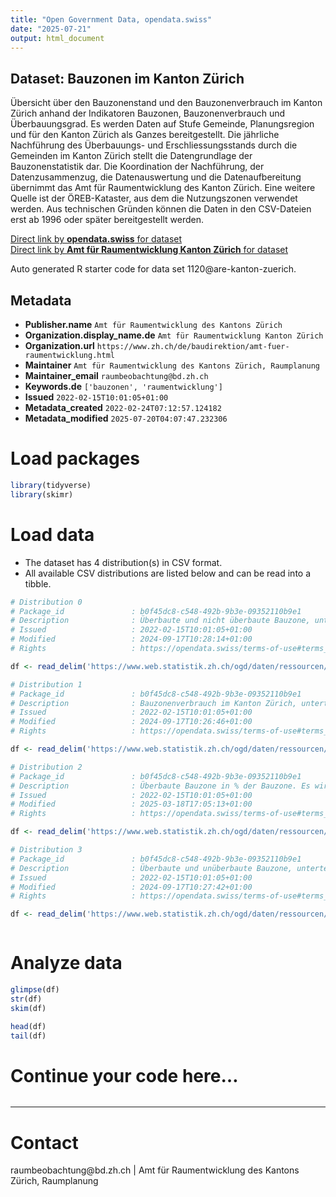 ```yaml
---
title: "Open Government Data, opendata.swiss"
date: "2025-07-21"
output: html_document
---
```


## Dataset: Bauzonen im Kanton Zürich

Übersicht über den Bauzonenstand und den Bauzonenverbrauch im Kanton Zürich anhand der Indikatoren Bauzonen, Bauzonenverbrauch und Überbauungsgrad. Es werden Daten auf Stufe Gemeinde, Planungsregion und für den Kanton Zürich als Ganzes bereitgestellt. Die jährliche Nachführung des Überbauungs- und Erschliessungsstands durch die Gemeinden im Kanton Zürich stellt die Datengrundlage der Bauzonenstatistik dar. Die Koordination der Nachführung, der Datenzusammenzug, die Datenauswertung und die Datenaufbereitung übernimmt das Amt für Raumentwicklung des Kanton Zürich. Eine weitere Quelle ist der ÖREB-Kataster, aus dem die Nutzungszonen verwendet werden. Aus technischen Gründen können die Daten in den CSV-Dateien erst ab 1996 oder später bereitgestellt werden.

[Direct link by **opendata.swiss** for dataset](https://opendata.swiss/de/dataset/bauzonen-im-kanton-zurich)<br>
[Direct link by **Amt für Raumentwicklung Kanton Zürich** for dataset]()

Auto generated R starter code for data set 1120@are-kanton-zuerich.

## Metadata

- **Publisher.name** `Amt für Raumentwicklung des Kantons Zürich`
- **Organization.display_name.de** `Amt für Raumentwicklung Kanton Zürich`
- **Organization.url** `https://www.zh.ch/de/baudirektion/amt-fuer-raumentwicklung.html`
- **Maintainer** `Amt für Raumentwicklung des Kantons Zürich, Raumplanung`
- **Maintainer_email** `raumbeobachtung@bd.zh.ch`
- **Keywords.de** `['bauzonen', 'raumentwicklung']`
- **Issued** `2022-02-15T10:01:05+01:00`
- **Metadata_created** `2022-02-24T07:12:57.124182`
- **Metadata_modified** `2025-07-20T04:07:47.232306`


# Load packages

```r

library(tidyverse)
library(skimr)

```

# Load data

-   The dataset has 4 distribution(s) in CSV format.
-   All available CSV distributions are listed below and can be read into a tibble.

```r

# Distribution 0
# Package_id               : b0f45dc8-c548-492b-9b3e-09352110b9e1
# Description              : Überbaute und nicht überbaute Bauzone, unterteilt in Wohnzone, Kernzone, Zentrumszone, Wohnzone mit Gewerbeerleichterung, Arbeitszone ohne Dienstleistungen, Arbeitszone mit Dienstleistungen sowie Zone für öffentliche Bauten. Mit der Spalte «GEO_LEVEL_LEVEL» können im Vergleich zur Spalte «BFS_NR» neben den Gemeinden und Städten (3) zusätzlich auch die Regionen (6) und der Kanton Zürich (1) als Ganzes identifiziert werden Die Spalte GEBIET_NAME beinhaltet sowohl Gemeinden, Städte, Regionen als auch den ganzen Kanton Zürich.
# Issued                   : 2022-02-15T10:01:05+01:00
# Modified                 : 2024-09-17T10:28:14+01:00
# Rights                   : https://opendata.swiss/terms-of-use#terms_by

df <- read_delim('https://www.web.statistik.zh.ch/ogd/daten/ressourcen/KTZH_00001120_00002166.csv')

# Distribution 1
# Package_id               : b0f45dc8-c548-492b-9b3e-09352110b9e1
# Description              : Bauzonenverbrauch im Kanton Zürich, unterteilt in 1-, 5- und 15-Jahres-Verbrauch. Es wird in Wohnzone, Mischzone, Arbeitszone und Zone für öffentliche Bauten unterschieden. Mit der Spalte «GEO_LEVEL_LEVEL» können im Vergleich zur Spalte «BFS_NR» neben den Gemeinden und Städten (3) zusätzlich auch die Regionen (6) und der Kanton Zürich (1) als Ganzes identifiziert werden.  Die Spalte GEBIET_NAME beinhaltet sowohl Gemeinden, Städte, Regionen als auch den ganzen Kanton Zürich.
# Issued                   : 2022-02-15T10:01:05+01:00
# Modified                 : 2024-09-17T10:26:46+01:00
# Rights                   : https://opendata.swiss/terms-of-use#terms_by

df <- read_delim('https://www.web.statistik.zh.ch/ogd/daten/ressourcen/KTZH_00001120_00002163.csv')

# Distribution 2
# Package_id               : b0f45dc8-c548-492b-9b3e-09352110b9e1
# Description              : Überbaute Bauzone in % der Bauzone. Es wird in Wohnzone, Mischzone, Arbeitszone und Zone für öffentliche Bauten unterschieden. NULL-Werte bedeuten, dass für die betreffende Gemeinde oder Stadt keine Flächen in der entsprechenden Zonenkategorie im Zonenplan festgelegt sind. Mit der Spalte «GEO_LEVEL_LEVEL» können im Vergleich zur Spalte «BFS_NR» neben den Gemeinden und Städten (3) zusätzlich auch die Regionen (6) und der Kanton Zürich (1) als Ganzes identifiziert werden. Die Spalte GEBIET_NAME beinhaltet sowohl Gemeinden, Städte, Regionen als auch den ganzen Kanton Zürich. Es können keine Totale aus den Werten gerechnet werden.
# Issued                   : 2022-02-15T10:01:05+01:00
# Modified                 : 2025-03-18T17:05:13+01:00
# Rights                   : https://opendata.swiss/terms-of-use#terms_by

df <- read_delim('https://www.web.statistik.zh.ch/ogd/daten/ressourcen/KTZH_00001120_00002162.csv')

# Distribution 3
# Package_id               : b0f45dc8-c548-492b-9b3e-09352110b9e1
# Description              : Überbaute und unüberbaute Bauzone, unterteilt in Wohnzone, Mischzone, Arbeitszone und Zone für öffentliche Bauten. Mit der Spalte «GEO_LEVEL_LEVEL» können im Vergleich zur Spalte «BFS_NR» neben den Gemeinden und Städten (3) zusätzlich auch die Regionen (6) und der Kanton Zürich (1) als Ganzes identifiziert werden. Die Spalte GEBIET_NAME beinhaltet sowohl Gemeinden, Städte, Regionen als auch den ganzen Kanton Zürich.
# Issued                   : 2022-02-15T10:01:05+01:00
# Modified                 : 2024-09-17T10:27:42+01:00
# Rights                   : https://opendata.swiss/terms-of-use#terms_by

df <- read_delim('https://www.web.statistik.zh.ch/ogd/daten/ressourcen/KTZH_00001120_00002165.csv')



```

# Analyze data

```r

glimpse(df)
str(df)
skim(df)

head(df)
tail(df)

```

# Continue your code here...

```r

```

------------------------------------------------------------------------

# Contact

raumbeobachtung@bd.zh.ch | Amt für Raumentwicklung des Kantons Zürich, Raumplanung

